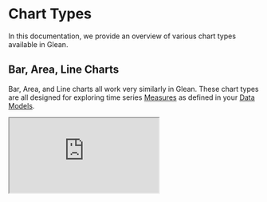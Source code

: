 
# Chart Types

In this documentation, we provide an overview of various chart types available in Glean.

## Bar, Area, Line Charts

Bar, Area, and Line charts all work very similarly in Glean. These chart types are all designed for exploring time series [Measures](/docs/data-modeling/measures) as defined in your [Data Models](/docs/data-modeling.mdx).

<Iframe src="https://demo.glean.io/public/sv/p2vCI-1xB3a8ATHV" />

Bar charts represent data with rectangular bars. The height of the bars is proportional to the measure values they represent. Bar charts are a good default for a single measure time series. They clearly communicate granularity and it is easy to spot when there is missing data or the value is zero.

<Iframe src="https://demo.glean.io/public/sv/Pcq9sH2s9GsJvzDr" />

Line charts represent data points connected by a line. They are useful for comparing series values directly against one another. e.g. comparing call volumes between departments.

<Iframe src="https://demo.glean.io/public/sv/MB2_I1v8juTfMjHy" />

Area charts are similar to line charts, but fill the area under the lines. Area charts emphasize the total area taken up by a series. They work particularly well for charts showing proportional changes of a whole over time.

## Horizontal Bar Chart

<Iframe src="https://demo.glean.io/public/sv/OAcMRKe_sI_YYs6p" />

Horizontal bar charts are extremely effective data visualizations for comparing total values across categories.

<Callout type="info">
  Make sure to pick the right sorting for your viewers. Should you sort by the
  the category names or the measure values? Our other chart types are naturally
  sorted by time, but here you need to be a bit more careful.
</Callout>

## Table

<Iframe src="https://demo.glean.io/public/sv/E07ZDaoqUf_GeLTc" />

Glean tables provide powerful options for visualization, formatting, and grouping. Tables are often the best option when comparing multiple [Measures](/docs/data-modeling/measures) and breakouts at the same time.

## Pivot Table

<Iframe src="https://demo.glean.io/public/sv/HjGxTx8kUpgCO2Is" />

Pivot tables allow you to take a table and break out columns. They enable you to quickly examine the effects of multiple dimensions of the data on a single measure.

## Source Data Table

<Iframe src="https://demo.glean.io/public/sv/2vXP_KrPHNLoRh_j" />

Source data tables show the underlying data from your data warehouse. They provide raw data that can be used for further analysis or exported to other tools.

<Callout type="info">
  Glean automatically makes URLs in source data tables clickable.
</Callout>
